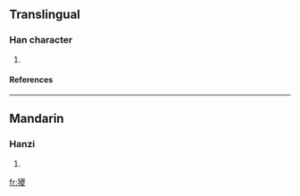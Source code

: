 ==Translingual==
===Han character===
{{Han char|rn=94|rad=犬|as=18|sn=21|four=4124<sub>7</sub>|canj=大竹一金水 (KHMCE)}}
# {{defn|Han|sort=犬18}}
====References====
{{Han ref|kx=0721.230|dkj=20800|dj=1133.180|hdz=21378.150|uh=737F|ud=29567|bh=F6EF|bd=63215}}

----
==Mandarin==
===Hanzi===
{{cmn-hanzi|pin=[[ě]] ([[e3]]), [[náo]] ([[nao2]])|wg=o<sup>3</sup>, nao<sup>2</sup>}}
# {{defn|Mandarin}}

[[fr:獿]]